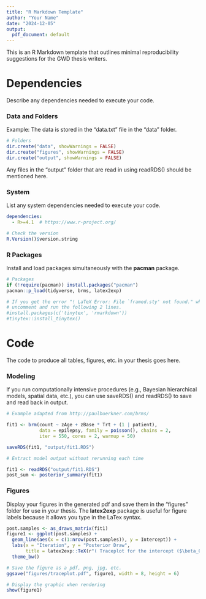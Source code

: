 ```yaml
---
title: "R Markdown Template"
author: "Your Name"
date: "2024-12-05"
output:
  pdf_document: default
---
```


This is an R Markdown template that outlines minimal reproducibility suggestions for the GWD thesis writers.

# Dependencies

Describe any dependencies needed to execute your code. 

### Data and Folders

Example: The data is stored in the "data.txt" file in the "data" folder.

```r
# Folders
dir.create("data", showWarnings = FALSE)
dir.create("figures", showWarnings = FALSE)
dir.create("output", showWarnings = FALSE)
```

Any files in the "output" folder that are read in using readRDS() should be mentioned here.

### System

List any system dependencies needed to execute your code. 

```yaml
dependencies:
  - R>=4.1  # https://www.r-project.org/
```

```r
# Check the version
R.Version()$version.string
```


### R Packages

Install and load packages simultaneously with the **pacman** package.

```r
# Packages
if (!require(pacman)) install.packages("pacman")
pacman::p_load(tidyverse, brms, latex2exp)

# If you get the error "! LaTeX Error: File `framed.sty' not found." when rendering,
# uncomment and run the following 2 lines.
#install.packages(c('tinytex', 'rmarkdown'))
#tinytex::install_tinytex()
```

# Code

The code to produce all tables, figures, etc. in your thesis goes here.

### Modeling

If you run computationally intensive procedures (e.g., Bayesian hierarchical models, spatial data, etc.), you can use saveRDS() and readRDS() to save and read back in output.

```r
# Example adapted from http://paulbuerkner.com/brms/

fit1 <- brm(count ~ zAge + zBase * Trt + (1 | patient),
            data = epilepsy, family = poisson(), chains = 2, 
            iter = 550, cores = 2, warmup = 50)

saveRDS(fit1, "output/fit1.RDS")
```

```r
# Extract model output without rerunning each time

fit1 <- readRDS("output/fit1.RDS")
post_sum <- posterior_summary(fit1)
```

### Figures

Display your figures in the generated pdf and save them in the "figures" folder for use in your thesis. The **latex2exp** package is useful for figure labels because it allows you type in the LaTex syntax.

```r
post.samples <- as_draws_matrix(fit1)
figure1 <- ggplot(post.samples) + 
  geom_line(aes(x = c(1:nrow(post.samples)), y = Intercept)) +
  labs(x = "Iteration", y = "Posterior Draw", 
       title = latex2exp::TeX(r"( Traceplot for the intercept ($\beta_0$) )")) + 
  theme_bw()

# Save the figure as a pdf, png, jpg, etc.
ggsave("figures/traceplot.pdf", figure1, width = 8, height = 6) 

# Display the graphic when rendering
show(figure1)
```






